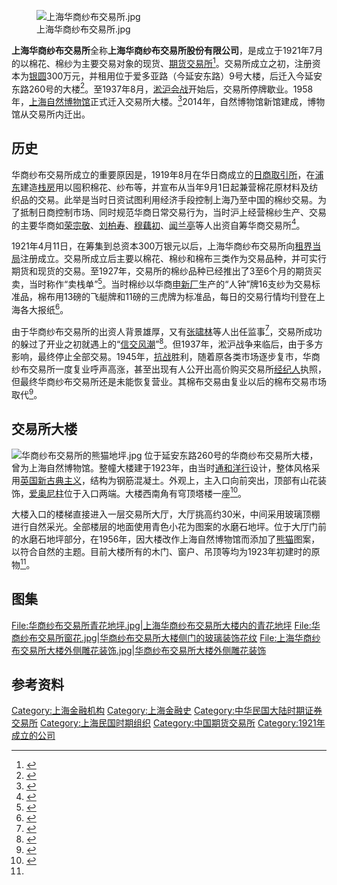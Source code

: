 {{Infobox Modern Building
|image             = 华商纱布交易所大楼.JPG
|caption           = 延安东路边的华商纱布交易所大楼
|name              = 华商纱布交易所大楼
|location_country  = [[中国|中国]]
|location_town     = [[上海市|上海市]][[延安东路_(上海)|延安东路]]260号
|owner             = <del>上海自然博物馆</del>
|architect         = 通河洋行
|client            = 华商纱布交易所
|engineer          = 
|construction_start_date= 
|completion_date   = 1923年
|date_demolished   = 
|cost              = 
|structural_system = 
|style             = 英国新古典主义
}}
[[File:上海华商纱布交易所.jpg|thumb]]

'''上海华商纱布交易所'''全称'''上海华商纱布交易所股份有限公司'''，是成立于1921年7月的以棉花、棉纱为主要交易对象的现货、[[期货|期货]][[交易所|交易所]]<ref>{{cite web |url=http://www.shtong.gov.cn/newsite/node2/node2245/node4483/node56675/index.html |title=上海纺织工业志>>大事记 |publisher=上海地方志办公室 |accessdate=2013-05-30 |archive-date=2015-09-26 |archive-url=https://web.archive.org/web/20150926024538/http://www.shtong.gov.cn/Newsite/node2/node2245/node4483/node56675/index.html |dead-url=no }}</ref>。交易所成立之初，注册资本为[[银圆|银圆]]300万元，并租用位于爱多亚路（今延安东路）9号大楼，后迁入今延安东路260号的大楼<ref>{{cite web |url=http://news.idoican.com.cn/xmwb/html/2009-04/12/content_33037340.htm |title=旧上海的六大华商交易所 |publisher=《新民晚报·夜光杯》 |date=2009-04-12 |accessdate=2013-05-30 |deadurl=yes |archiveurl=https://web.archive.org/web/20140512214753/http://news.idoican.com.cn/xmwb/html/2009-04/12/content_33037340.htm |archivedate=2014-05-12 }}</ref>。至1937年8月，[[淞沪会战|淞沪会战]]开始后，交易所停牌歇业。1958年，[[上海自然博物馆|上海自然博物馆]]正式迁入交易所大楼。<ref name="hssb">{{cite web |url=http://app.why.com.cn/epaper/qnb/html/2013-01/25/content_122081.htm?div=-1 |title=华商纱布交易所：高高天棚下的变幻时光 |publisher=《青年报》 |date=2013-01-25 |accessdate=2013-05-30 |archive-date=2014-05-12 |archive-url=https://web.archive.org/web/20140512224058/http://app.why.com.cn/epaper/qnb/html/2013-01/25/content_122081.htm?div=-1 |dead-url=no }}</ref>2014年，自然博物馆新馆建成，博物馆从交易所内迁出。

==历史==
华商纱布交易所成立的重要原因是，1919年8月在华日商成立的[[日商上海取引所|日商取引所]]，在[[浦东|浦东]]建造[[仓库|栈房]]用以囤积棉花、纱布等，并宣布从当年9月1日起兼营棉花原材料及纺织品的交易。此举是当时日资试图利用经济手段控制上海乃至中国的棉纱交易。为了抵制日商控制市场、同时规范华商日常交易行为，当时沪上经营棉纱生产、交易的主要华商如[[荣宗敬|荣宗敬]]、[[刘柏寿|刘柏寿]]、[[穆藕初|穆藕初]]、[[闻兰亭|闻兰亭]]等人出资自筹华商交易所<ref>{{cite web |url=http://www.china.com.cn/chinese/zhuanti/06msh/1182405.htm |title="海上三老"之首闻兰亭 |date=2006-04-13 |accessdate=2013-05-30 |archive-date=2016-03-05 |archive-url=https://web.archive.org/web/20160305024024/http://www.china.com.cn/chinese/zhuanti/06msh/1182405.htm |dead-url=no }}</ref>。

1921年4月11日，在筹集到总资本300万银元以后，上海华商纱布交易所向[[上海公共租界工部局|租界当局]]注册成立。交易所成立后主要以棉花、棉纱和棉布三类作为交易品种，并可实行期货和现货的交易。至1927年，交易所的棉纱品种已经推出了3至6个月的期货买卖，当时称作“卖栈单”<ref>{{cite web |url=http://www.shtong.gov.cn/newsite/node2/node2245/node66046/node66054/index.html |title=上海日用工业品商业志>>第四篇纺织品商业 |publisher=上海地方志办公室 |accessdate=2013-05-30 |archive-date=2019-04-15 |archive-url=https://web.archive.org/web/20190415053642/http://www.shtong.gov.cn/newsite/node2/node2245/node66046/node66054/index.html |dead-url=no }}</ref>。当时棉纱以华商[[申新纱厂|申新厂]]生产的“人钟”牌16支纱为交易标准品，棉布用13磅的飞艇牌和11磅的三虎牌为标准品，每日的交易行情均刊登在上海各大报纸<ref>{{cite web |url=http://www.shtong.gov.cn/newsite/node2/node2245/node4487/node56939/node56941/userobject1ai45701.html |title=上海价格志>>第十章期货和房地产价格 |publisher=上海地方志办公室 |accessdate=2013-05-30 |archive-date=2016-04-25 |archive-url=https://web.archive.org/web/20160425113018/http://www.shtong.gov.cn/Newsite/node2/node2245/node4487/node56939/node56941/userobject1ai45701.html |dead-url=no }}</ref>。

由于华商纱布交易所的出资人背景雄厚，又有[[张啸林|张啸林]]等人出任监事<ref>{{cite web |url=http://finance.sina.com.cn/stock/t/20050910/0921305945.shtml |title=(随笔)　资本的民族性与资本家的民族性 |publisher=新浪财经 |date=2005-09-10 |accessdate=2013-05-30 |archive-date=2019-05-10 |archive-url=https://web.archive.org/web/20190510170246/http://finance.sina.com.cn/stock/t/20050910/0921305945.shtml |dead-url=no }}</ref>，交易所成功的躲过了开业之初就遇上的“[[1921年上海信交风潮|信交风潮]]”<ref>{{cite web |url=http://news.163.com/11/0111/18/6Q4VP4MP00014AED.html |title=1921年信交风潮 |publisher=网易新闻 |date=2013-05-02 |accessdate=2013-05-30 |archive-url=https://web.archive.org/web/20190124091348/http://news.163.com/11/0111/18/6Q4VP4MP00014AED.html |archive-date=2019-01-24 |dead-url=yes }}</ref>。但1937年，淞沪战争来临后，由于多方影响，最终停止全部交易。1945年，[[抗战|抗战]]胜利，随着原各类市场逐步复市，华商纱布交易所一度复业呼声高涨，甚至出现有人公开出高价购买交易所[[经纪人|经纪人]]执照，但最终华商纱布交易所还是未能恢复营业。其棉布交易由复业以后的棉布交易市场取代<ref>{{cite web |url=http://www.shtong.gov.cn/newsite/node2/node2245/node66046/node66065/node66266/node66278/userobject1ai61874.html |title=上海日用工业品商业志>>第十五篇交易市场>>第一章交易场所 |publisher=上海地方志办公室 |accessdate=2013-05-30 |archive-date=2019-04-15 |archive-url=https://web.archive.org/web/20190415050522/http://www.shtong.gov.cn/newsite/node2/node2245/node66046/node66065/node66266/node66278/userobject1ai61874.html |dead-url=no }}</ref>。

==交易所大楼==
[[File:华商纱布交易所的熊猫地坪.jpg|thumb]]
位于延安东路260号的华商纱布交易所大楼，曾为上海自然博物馆。整幢大楼建于1923年，由当时[[通和洋行|通和洋行]]设计，整体风格采用[[新古典主义建筑#英国|英国新古典主义]]，结构为钢筋混凝土。外观上，主入口向前突出，顶部有山花装饰，[[爱奥尼柱式|爱奥尼柱]]位于入口两端。大楼西南角有穹顶塔楼一座<ref>{{cite web |url=http://news.ifeng.com/gundong/detail_2013_05/02/24856719_1.shtml |title=搬家传闻引数千人寻童年 沪自然博物馆突然“火”了 |publisher=凤凰资讯 |date=2013-05-02 |accessdate=2013-05-30 |archive-date=2019-05-10 |archive-url=https://web.archive.org/web/20190510223945/http://news.ifeng.com/gundong/detail_2013_05/02/24856719_1.shtml |dead-url=no }}</ref>。

大楼入口的楼梯直接进入一层交易所大厅，大厅挑高约30米，中间采用玻璃顶棚进行自然采光。全部楼层的地面使用青色小花为图案的水磨石地坪。位于大厅门前的水磨石地坪部分，在1956年，因大楼改作上海自然博物馆而添加了[[熊猫|熊猫]]图案，以符合自然的主题。目前大楼所有的木门、窗户、吊顶等均为1923年初建时的原物<ref name="hssb"/>。

==图集==
<gallery>
File:华商纱布交易所青花地坪.jpg|上海华商纱布交易所大楼内的青花地坪
File:华商纱布交易所窗花.jpg|华商纱布交易所大楼侧门的玻璃装饰花纹
File:上海华商纱布交易所大楼外侧雕花装饰.jpg|华商纱布交易所大楼外侧雕花装饰

</gallery>

==参考资料==
{{Reflist|2}}

{{上海市第二批优秀历史建筑}}
[[Category:上海金融机构|Category:上海金融机构]]
[[Category:上海金融史|Category:上海金融史]]
[[Category:中华民国大陆时期证券交易所|Category:中华民国大陆时期证券交易所]]
[[Category:上海民国时期组织|Category:上海民国时期组织]]
[[Category:中国期货交易所|Category:中国期货交易所]]
[[Category:1921年成立的公司|Category:1921年成立的公司]]